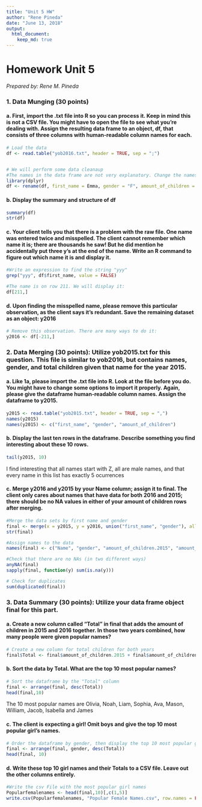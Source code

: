 ```yaml
---
title: "Unit 5 HW"
author: "Rene Pineda"
date: "June 13, 2018"
output:
  html_document:
    keep_md: true
---
```


# Homework Unit 5

*Prepared by: Rene M. Pineda*

### 1.	Data Munging (30 points)
#### a.	First, import the .txt file into R so you can process it.  Keep in mind this is not a CSV file.  You might have to open the file to see what you’re dealing with.  Assign the resulting data frame to an object, df, that consists of three columns with human-readable column names for each.

```r
# Load the data
df <- read.table("yob2016.txt", header = TRUE, sep = ";")


# We will perform some data cleanaup
#The names in the data frame are not very explanatory. Change the names of the variables:
library(dplyr)
df <- rename(df, first_name = Emma, gender = "F", amount_of_children = X19414)
```

#### b.	Display the summary and structure of df
```r
summary(df)
str(df)
```

#### c.	Your client tells you that there is a problem with the raw file.  One name was entered twice and misspelled.  The client cannot remember which name it is; there are thousands he saw! But he did mention he accidentally put three y’s at the end of the name.  Write an R command to figure out which name it is and display it.
```r
#Write an expression to find the string "yyy"
grep("yyy", df$first_name, value = FALSE)

#The name is on row 211. We will display it:
df[211,]
```

#### d.	Upon finding the misspelled name, please remove this particular observation, as the client says it’s redundant.  Save the remaining dataset as an object: y2016 
```r
# Remove this observation. There are many ways to do it:
y2016 <- df[-211,]
```
### 2.	Data Merging (30 points): Utilize yob2015.txt for this question.  This file is similar to yob2016, but contains names, gender, and total children given that name for the year 2015.
#### a.	Like 1a, please import the .txt file into R.  Look at the file before you do.  You might have to change some options to import it properly.  Again, please give the dataframe human-readable column names.  Assign the dataframe to y2015.  
```r
y2015 <- read.table("yob2015.txt", header = TRUE, sep = ",")
names(y2015)
names(y2015) <- c("first_name", "gender", "amount_of_children")
```

#### b.	Display the last ten rows in the dataframe.  Describe something you find interesting about these 10 rows.
```r
tail(y2015, 10)
```
I find interesting that all names start with Z, all are male names, and that every name in this list has exactly 5 ocurrences

#### c.	Merge y2016 and y2015 by your Name column; assign it to final.  The client only cares about names that have data for both 2016 and 2015; there should be no NA values in either of your amount of children rows after merging.
```r
#Merge the data sets by first name and gender
final <- merge(x = y2015, y = y2016, union("first_name", "gender"), all = FALSE)
str(final)

#Assign names to the data
names(final) <- c("Name", "gender", "amount_of_children.2015", "amount_of_children.2016")

#Check that there are no NAs (in two different ways)
anyNA(final)
sapply(final, function(y) sum(is.na(y)))

# Check for duplicates
sum(duplicated(final))
```
### 3.	Data Summary (30 points): Utilize your data frame object final for this part.

#### a.	Create a new column called “Total” in final that adds the amount of children in 2015 and 2016 together.  In those two years combined, how many people were given popular names?
```r
# Create a new column for total children for both years
final$Total <- final$amount_of_children.2015 + final$amount_of_children.2016
```

#### b.	Sort the data by Total.  What are the top 10 most popular names?
```r
# Sort the dataframe by the "Total" column
final <- arrange(final, desc(Total))
head(final,10)
```
The 10 most popular names are Olivia, Noah, Liam, Sophia, Ava, Mason, William, Jacob, Isabella and James

#### c.	The client is expecting a girl!  Omit boys and give the top 10 most popular girl’s names.
```r
# Order the dataframe by gender, then display the top 10 most popular girl's names
final <- arrange(final, gender, desc(Total))
head(final, 10)
```

#### d.	Write these top 10 girl names and their Totals to a CSV file.  Leave out the other columns entirely.
```r
#Write the csv File with the most popular girl names
Popularfemalenames <- head(final,10)[,c(1,5)]
write.csv(Popularfemalenames, "Popular Female Names.csv", row.names = FALSE)
```

